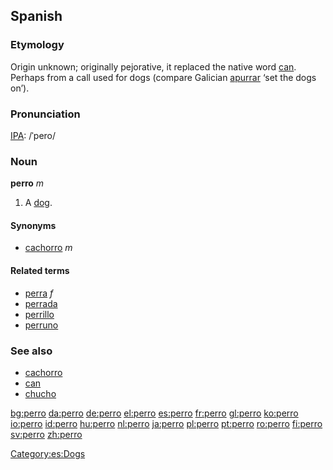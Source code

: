{{see|pero}}
==Spanish==

===Etymology===
Origin unknown; originally pejorative, it replaced the native word [[can]].  Perhaps from a call used for dogs (compare Galician [[apurrar]] ‘set the dogs on’).

===Pronunciation===
[[IPA]]: /ˈpero/

===Noun===
'''perro''' ''m''
#A [[dog]]. 

====Synonyms====
*[[cachorro]] ''m''

====Related terms====
*[[perra]] ''f''
*[[perrada]]
*[[perrillo]]
*[[perruno]]

===See also===
*[[cachorro]] {{m}}
*[[can]] {{m}}
*[[chucho]] {{m}}

[[Category:es:Dogs]]

[[bg:perro]]
[[da:perro]]
[[de:perro]]
[[el:perro]]
[[es:perro]]
[[fr:perro]]
[[gl:perro]]
[[ko:perro]]
[[io:perro]]
[[id:perro]]
[[hu:perro]]
[[nl:perro]]
[[ja:perro]]
[[pl:perro]]
[[pt:perro]]
[[ro:perro]]
[[fi:perro]]
[[sv:perro]]
[[zh:perro]]